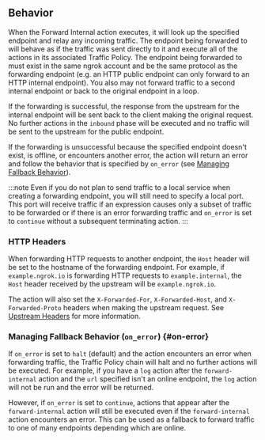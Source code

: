## Behavior

When the Forward Internal action executes, it will look up the specified endpoint and relay any incoming traffic. The endpoint being forwarded to will behave as if the traffic was sent directly to it and execute all of the actions in its associated Traffic Policy. The endpoint being forwarded to must exist in the same ngrok account and be the same protocol as the forwarding endpoint (e.g. an HTTP public endpoint can only forward to an HTTP internal endpoint). You also may not forward traffic to a second internal endpoint or back to the original endpoint in a loop.

If the forwarding is successful, the response from the upstream for the internal endpoint will be sent back to the client making the original request. No further actions in the `inbound` phase will be executed and no traffic will be sent to the upstream for the public endpoint.

If the forwarding is unsuccessful because the specified endpoint doesn't exist, is offline, or encounters another error, the action will return an error and follow the behavior that is specified by `on_error` (see [Managing Fallback Behavior](#on-error)).

:::note
Even if you do not plan to send traffic to a local service when creating a forwarding endpoint, you will still need to specify a local port. This port will receive traffic if an expression causes only a subset of traffic to be forwarded or if there is an error forwarding traffic and `on_error` is set to `continue` without a subsequent terminating action.
:::

### HTTP Headers

When forwarding HTTP requests to another endpoint, the `Host` header will be set to the hostname of the forwarding endpoint. For example, if `example.ngrok.io` is forwarding HTTP requests to `example.internal`, the `Host` header received by the upstream will be `example.ngrok.io`.

The action will also set the `X-Forwarded-For`, `X-Forwarded-Host`, and `X-Forwarded-Proto` headers when making the upstream request. See [Upstream Headers](/docs/http#upstream-headers) for more information.

### Managing Fallback Behavior (`on_error`) {#on-error}

If `on_error` is set to `halt` (default) and the action encounters an error when forwarding traffic, the Traffic Policy chain will halt and no further actions will be executed. For example, if you have a `log` action after the `forward-internal` action and the `url` specified isn't an online endpoint, the `log` action will not be run and the error will be returned.

However, if `on_error` is set to `continue`, actions that appear after the `forward-internal` action will still be executed even if the `forward-internal` action encounters an error. This can be used as a fallback to forward traffic to one of many endpoints depending which are online.
